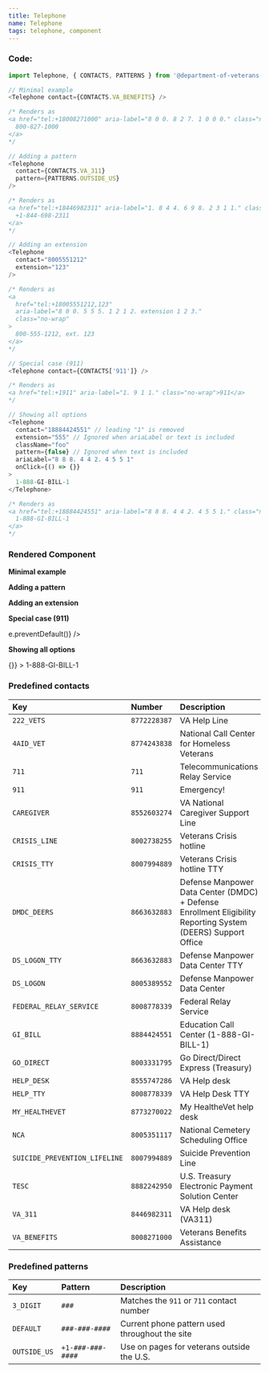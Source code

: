 ```yaml
---
title: Telephone
name: Telephone
tags: telephone, component
---
```



### Code:

```javascript
import Telephone, { CONTACTS, PATTERNS } from '@department-of-veterans-affairs/component-library/Telephone';

// Minimal example
<Telephone contact={CONTACTS.VA_BENEFITS} />

/* Renders as
<a href="tel:+18008271000" aria-label="8 0 0. 8 2 7. 1 0 0 0." class="no-wrap">
  800-827-1000
</a>
*/

// Adding a pattern
<Telephone
  contact={CONTACTS.VA_311}
  pattern={PATTERNS.OUTSIDE_US}
/>

/* Renders as
<a href="tel:+18446982311" aria-label="1. 8 4 4. 6 9 8. 2 3 1 1." class="no-wrap">
  +1-844-698-2311
</a>
*/

// Adding an extension
<Telephone
  contact="8005551212"
  extension="123"
/>

/* Renders as
<a
  href="tel:+18005551212,123"
  aria-label="8 0 0. 5 5 5. 1 2 1 2. extension 1 2 3."
  class="no-wrap"
>
  800-555-1212, ext. 123
</a>
*/

// Special case (911)
<Telephone contact={CONTACTS['911']} />

/* Renders as
<a href="tel:+1911" aria-label="1. 9 1 1." class="no-wrap">911</a>
*/

// Showing all options
<Telephone
  contact="18884424551" // leading "1" is removed
  extension="555" // Ignored when ariaLabel or text is included
  className="foo"
  pattern={false} // Ignored when text is included
  ariaLabel="8 8 8. 4 4 2. 4 5 5 1"
  onClick={() => {}}
>
  1-888-GI-BILL-1
</Telephone>

/* Renders as
<a href="tel:+18884424551" aria-label="8 8 8. 4 4 2. 4 5 5 1." class="no-wrap foo">
  1-888-GI-BILL-1
</a>
*/
```

### Rendered Component

<div className="site-c-reactcomp__rendered">
  <strong>Minimal example</strong>
  <p>
    <Telephone contact={CONTACTS.VA_BENEFITS} />
  </p>

  <strong>Adding a pattern</strong>
  <p>
    <Telephone
      contact={CONTACTS.VA_311}
      pattern={PATTERNS.OUTSIDE_US}
    />
  </p>

  <strong>Adding an extension</strong>
  <p>
    <Telephone
      contact="8005551212"
      extension="123"
    />
  </p>

  <strong>Special case (911)</strong>
  <p>
    <Telephone
      contact={CONTACTS['911']}
      onClick={e => e.preventDefault()}
    />
  </p>

  <strong>Showing all options</strong>
  <p>
    <Telephone
      contact="18884424551"
      className="foo"
      pattern={false}
      ariaLabel="1. 8 8 8. 4 4 2. 4 5 5 1"
      onClick={() => {}}
    >
      1-888-GI-BILL-1
    </Telephone>
  </p>
</div>

### Predefined contacts

| Key | Number | Description |
|:----|:-------|:------------|
| `222_VETS` | `8772228387` | VA Help Line |
| `4AID_VET` | `8774243838` | National Call Center for Homeless Veterans |
| `711` | `711` | Telecommunications Relay Service |
| `911` | `911` | Emergency! |
| `CAREGIVER` | `8552603274` | VA National Caregiver Support Line |
| `CRISIS_LINE` | `8002738255` | Veterans Crisis hotline |
| `CRISIS_TTY` | `8007994889` | Veterans Crisis hotline TTY |
| `DMDC_DEERS` | `8663632883` | Defense Manpower Data Center (DMDC) + Defense Enrollment Eligibility Reporting System (DEERS) Support Office |
| `DS_LOGON_TTY` | `8663632883` | Defense Manpower Data Center TTY |
| `DS_LOGON` | `8005389552` | Defense Manpower Data Center |
| `FEDERAL_RELAY_SERVICE` | `8008778339` | Federal Relay Service |
| `GI_BILL` | `8884424551` | Education Call Center (1-888-GI-BILL-1) |
| `GO_DIRECT` | `8003331795` | Go Direct/Direct Express (Treasury) |
| `HELP_DESK` | `8555747286` | VA Help desk |
| `HELP_TTY` | `8008778339` | VA Help Desk TTY |
| `MY_HEALTHEVET` | `8773270022` | My HealtheVet help desk |
| `NCA` | `8005351117` | National Cemetery Scheduling Office |
| `SUICIDE_PREVENTION_LIFELINE` | `8007994889` | Suicide Prevention Line |
| `TESC` | `8882242950` | U.S. Treasury Electronic Payment Solution Center |
| `VA_311` | `8446982311` | VA Help desk (VA311) |
| `VA_BENEFITS` | `8008271000` | Veterans Benefits Assistance |

### Predefined patterns

| Key | Pattern | Description |
|:----|:--------|:------------|
| `3_DIGIT` | `###` | Matches the `911` or `711` contact number |
| `DEFAULT` | `###-###-####` | Current phone pattern used throughout the site |
| `OUTSIDE_US` | `+1-###-###-####` | Use on pages for veterans outside the U.S. |
